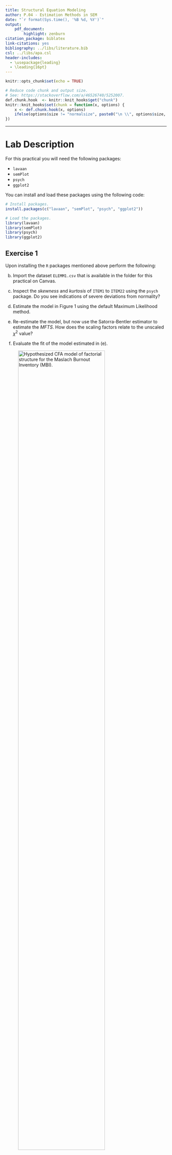 ```yaml
---
title: Structural Equation Modeling
author: P.04 - Estimation Methods in SEM
date: "`r format(Sys.time(), '%B %d, %Y')`"
output:
    pdf_document:
        highlight: zenburn
citation_package: biblatex
link-citations: yes
bibliography: ../libs/literature.bib
csl: ../libs/apa.csl
header-includes:
  - \usepackage{leading}
  - \leading{16pt}
---
```


```r
knitr::opts_chunk$set(echo = TRUE)

# Reduce code chunk and output size.
# See: https://stackoverflow.com/a/46526740/5252007.
def.chunk.hook  <- knitr::knit_hooks$get("chunk")
knitr::knit_hooks$set(chunk = function(x, options) {
    x <- def.chunk.hook(x, options)
    ifelse(options$size != "normalsize", paste0("\n \\", options$size, "\n\n", x, "\n\n \\normalsize"), x)
})
```

---

# Lab Description

For this practical you will need the following packages:

- `lavaan`
- `semPlot`
- `psych`
- `ggplot2`

You can install and load these packages using the following code:

```r
# Install packages.
install.packages(c("lavaan", "semPlot", "psych", "ggplot2"))

# Load the packages.
library(lavaan)
library(semPlot)
library(psych)
library(ggplot2)

```

## Exercise 1

Upon installing the `R` packages mentioned above perform the following:

b. Import the dataset `ELEMM1.csv` that is available in the folder for this
   practical on Canvas.

c. Inspect the *skewness* and *kurtosis* of `ITEM1` to `ITEM22` using the
   `psych` package. Do you see indications of severe deviations from
   normality?

d. Estimate the model in Figure 1 using the default Maximum Likelihood method.

e. Re-estimate the model, but now use the Satorra-Bentler estimator to estimate
   the *MFTS*. How does the scaling factors relate to the unscaled $\chi^2$
   value?

f. Evaluate the fit of the model estimated in (e).


<!-- Figure 1 !-->
![Hypothesized CFA model of factorial structure for the *Maslach Burnout Inventory* (MBI).](./assets/figure_1.png){width=80%}

<!-- Page break -->
\newpage

## Exercise 2

a. Import the dataset `bdihk2c2.csv` that is available in the folder for this
   practical on Canvas.

b. Inspect the *skewness* and *kurtosis* of `BDI2_1` to `BDI2_20` using the
   `psych` package. Do you see indications of severe deviations from
   normality?

c. Develop histograms (using the `ggplot2` package) for the variables `BDI2_1`
   and `BDI2_20`. What do you learn from the inspection of these histograms?
   - *Tip: When working with `R` you will often encounter parts that you just
     don't know how to implement, so don't be ashamed to Google things (e.g.,
     "how to create and histogram using `ggplot2` in `R`").*

d. Estimate the model in Figure 2, but with the following additional constraints
   and model estimation specifications:
   1. Use `BDI2_3`, `BDI2_12`, and `BDI2_16` as marker variables.
   2. Constrain the variances of `F1`, `F2`, and `F3` to be equal.
   3. Fix the variance of `F4` to $1$.
   4. Define the observed variables as ordered categorical variables.
   5. Use as estimator the *Mean and Variance Adjusted Weighted Least Squares*
      estimator (WLSMV).
   6. Evaluate the fit of this model.

*Note:* variables miss a `C` in the labeling, so `CBD` in picture is `BD` in the
dataset.

![Hypothesized second-order model of factorial structure for the Chinese version of the *Beck Depression Inventory II*.](./assets/figure_2.png){width=80%}
